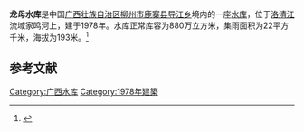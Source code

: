 {{Infobox Reservoir 
|name = 龙母水库
|nickname = 
|image = 
|image_caption = 
|map = 
|map_caption = 
|pushpin_map = China Guangxi
|pushpin_map_caption = 
|code = BHA37C01303
|class = 
|location_of_reservoir = [[广西壮族自治区|广西壮族自治区]][[柳州市|柳州市]][[鹿寨县|鹿寨县]][[导江乡|导江乡]]
|location_of_dam = 
|inflow = 
|outflow = 
|catchment_area = 22
|reservoir_area = 
|mean_depth = 
|maximum_depth = 
|flood_level = 
|normal_water_level = 
|dead_water_level = 
|water_quality = 
|island = 
|maximum_storage_capacity = 
|normal_storage_capacity = 880万
|dead_storage_capacity = 
|type_of_dam = 
|elevation_of_dam = 
|height_of_dam = 
|length_of_dam = 
|width_of_dam = 
|installed_capacity = 
|irrigated_area =
|start = 
|complete = 1978年
|cost = 
|emigrate = 
|latd = 24.3227
|latm = 
|lats = 
|latNS = N
|longd = 109.6925
|longm = 
|longs = 
|longEW = E
|website = 
|footnotes = 
}}
<mapframe latitude="24.3227" longitude="109.6925" zoom="14" width="280" height="300" align="right" />
'''龙母水库'''是中国[[广西壮族自治区|广西壮族自治区]][[柳州市|柳州市]][[鹿寨县|鹿寨县]][[导江乡|导江乡]]境内的一座[[水库|水库]]，位于[[洛清江|洛清江]]流域家鸣河上，建于1978年。水库正常库容为880万立方米，集雨面积为22平方千米，海拔为193米。<ref>{{cite web|url=http://brim.ihb.ac.cn/12/CN/12.asp|title=中国大中型水库基本特征数据库|work=中国生物多样性信息系统内陆水体生物学分部|deadurl=yes|archiveurl=https://web.archive.org/web/20120402061833/http://brim.ihb.ac.cn/12/CN/12.asp|archivedate=2012-04-02|accessdate=2012-03-28}}</ref>
== 参考文献 ==
{{Reflist}}

{{广西小作品}}

[[Category:广西水库|Category:广西水库]]
[[Category:1978年建築|Category:1978年建築]]